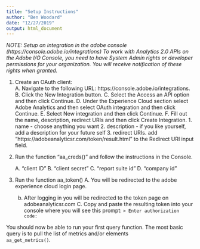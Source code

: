 ```yaml
---
title: "Setup Instructions"
author: "Ben Woodard"
date: "12/27/2019"
output: html_document
---
```


*NOTE: Setup an integration in the adobe console* *(https://console.adobe.io/integrations)*
    *To work with Analytics 2.0 APIs on the Adobe I/O Console, you need to have System Admin rights or developer permissions for your organization. You will receive notification of these rights when granted.*

1. Create an OAuth client:  
    A. Navigate to the following URL: https://console.adobe.io/integrations.
    B. Click the New Integration button.
    C. Select the Access an API option and then click Continue.
    D. Under the Experience Cloud section select Adobe Analytics and then select OAuth integration and then click Continue.
    E. Select New integration and then click Continue.
    F. Fill out the name, description, redirect URIs and then click Create Integration.
        1. name - choose anything you want
        2. description - if you like yourself, add a description for your future self
        3. redirect URIs. add "https://adobeanalyticsr\.com/token/result\.html" to the Redirect URI input field.

2. Run the function "aa_creds()" and follow the instructions in the Console. 

    A. "client ID"
    B. "client secret"
    C. "report suite id"
    D. "company id"
3. Run the function aa_token()
    A. You will be redirected to the adobe experience cloud login page.
    b. After logging in you will be redirected to the token page on adobeanalyticsr.com
    C. Copy and paste the resulting token into your console where you will see this prompt:
    `> Enter authorization code: `
  
You should now be able to run your first query function. The most basic query is to pull the list of metrics and/or elements  
`aa_get_metrics()`.


